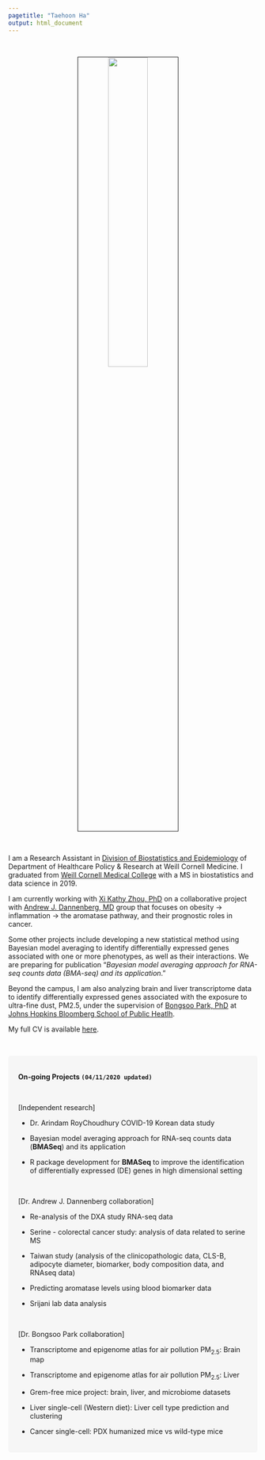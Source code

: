 ```yaml
---
pagetitle: "Taehoon Ha"
output: html_document
---
```


<link rel="stylesheet" href="styles.css" type="text/css">

<br>

<p align="center">
<img src="images/taehoonh.jpg" style="width:40%; border:1px solid; margin-right: 20px" align="center">
</p>
<br>


I am a Research Assistant in [Division of Biostatistics and Epidemiology](https://hpr.weill.cornell.edu/research-collaboration/our-divisions/biostatistics) of Department of Healthcare Policy & Research at Weill Cornell Medicine. I graduated from [Weill Cornell Medical College](https://weill.cornell.edu/) with a MS in biostatistics and data science in 2019.

I am currently working with [Xi Kathy Zhou, PhD](https://gradschool.weill.cornell.edu/faculty/xi-kathy-zhou) on a collaborative project with [Andrew J. Dannenberg, MD](https://research.cornell.edu/researchers/andrew-j-dannenberg) group that focuses on obesity → inflammation → the aromatase pathway, and their prognostic roles in cancer. 

Some other projects include developing a new statistical method using Bayesian model averaging to identify differentially expressed genes associated with one or more phenotypes, as well as their interactions. We are preparing for publication "*Bayesian model averaging approach for RNA-seq counts data (BMA-seq) and its application*."

Beyond the campus, I am also analyzing brain and liver transcriptome data to identify differentially expressed genes associated with the exposure to ultra-fine dust, PM2.5, under the supervision of [Bongsoo Park, PhD](https://www.linkedin.com/in/bongsoo-park-678b0416/) at [Johns Hopkins Bloomberg School of Public Heatlh](https://www.jhsph.edu/).

My full CV is available [here](./files/TaehoonHa_CV_2019.pdf).



<br>



<style>
div.box { background-color:#F6F6F6; border-radius: 5px; padding: 20px;}
</style>
<div class = "box">
<strong>On-going Projects `(04/11/2020 updated)` </strong> <br>

<br>

[Independent research]

- Dr. Arindam RoyChoudhury COVID-19 Korean data study

- Bayesian model averaging approach for RNA-seq counts data (**BMASeq**) and its application

- R package development for **BMASeq** to improve the identification of differentially expressed (DE) genes in high dimensional setting


<br>


[Dr. Andrew J. Dannenberg collaboration]

- Re-analysis of the DXA study RNA-seq data

- Serine - colorectal cancer study: analysis of data related to serine MS

- Taiwan study (analysis of the clinicopathologic data, CLS-B, adipocyte diameter, biomarker, body composition data, and RNAseq data)

- Predicting aromatase levels using blood biomarker data

- Srijani lab data analysis


<br>


[Dr. Bongsoo Park collaboration]

- Transcriptome and epigenome atlas for air pollution $\text{PM}_{2.5}$: Brain map

- Transcriptome and epigenome atlas for air pollution $\text{PM}_{2.5}$: Liver

- Grem-free mice project: brain, liver, and microbiome datasets

- Liver single-cell (Western diet): Liver cell type prediction and clustering

- Cancer single-cell: PDX humanized mice vs wild-type mice

</div>

